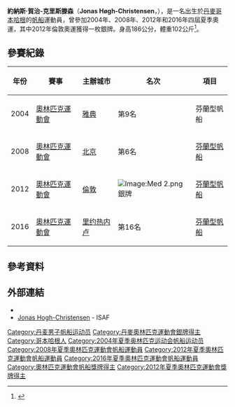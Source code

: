 {{MedalTableTop}}
{{MedalSport | 男子[[帆船|帆船]] }}
{{MedalCountry | {{DEN}} }}
{{Medal|Competition|[[奧林匹克運動會|奧林匹克運動會]]}}
{{MedalSilver | [[2012年夏季奧林匹克運動會|2012年 倫敦]] | [[2012年夏季奧林匹克運動會帆船男子芬蘭型帆船比賽|芬蘭型帆船]] }}
{{Medal|Competition|[[芬蘭型帆船金盃|世界錦標賽]]}}
{{MedalGold | [[2006年芬蘭型帆船金盃|2006年 史普利特]] | 芬蘭型帆船 }}
{{MedalGold | [[2009年芬蘭型帆船金盃|2009年 維蘭斯貝克]] | 芬蘭型帆船 }}
{{MedalBronze | [[2008年芬蘭型帆船金盃|2008年 墨爾本]] | 芬蘭型帆船 }}
{{MedalBronze | [[2012年芬蘭型帆船金盃|2012年 法爾茅斯]] | 芬蘭型帆船 }}
{{MedalBottom}}
'''約納斯·賀治-克里斯滕森'''（'''Jonas Høgh-Christensen'''，{{bd|1981年|5月21日|catIdx=Hogh-Christensen, Jonas}}），是一名出生於[[丹麥|丹麥]][[哥本哈根|哥本哈根]]的[[帆船|帆船]]運動員，曾參加2004年、2008年、2012年和2016年四屆夏季奧運，其中2012年倫敦奧運獲得一枚銀牌。身高186公分，體重102公斤<ref>{{cite web|title=Jonas Hogh-Christensen|url=http://www.bbc.co.uk/sport/olympics/2012/athletes/7573ea44-b966-4fb5-8502-d4caf2c67361|work=BBC|accessdate=2015-04-12|archive-date=2012-09-04|archive-url=https://web.archive.org/web/20120904065032/http://www.bbc.co.uk/sport/olympics/2012/athletes/7573ea44-b966-4fb5-8502-d4caf2c67361|dead-url=no}}</ref>。

== 參賽紀錄 ==
{| class="wikitable" width=50% style="font-size:90%; text-align:center;"
|-
!年份 !! 賽事 !! 主辦城市 !! 名次 !! 項目
|-
| rowspan=1|2004
| rowspan=1 align=left|[[2004年奧林匹克運動會|奧林匹克運動會]]
| rowspan=1 align=left|{{flagicon|GRE}} [[雅典|雅典]] 
| 第9名
| 芬蘭型帆船
|-
| rowspan=1|2008
| rowspan=1 align=left|[[2008年奧林匹克運動會|奧林匹克運動會]]
| rowspan=1 align=left|{{flagicon|CHN}} [[北京|北京]] 
| 第6名
| [[2008年夏季奧林匹克運動會帆船比賽－芬蘭人級重量級艇|芬蘭型帆船]]
|-
| rowspan=1|2012
| rowspan=1 align=left|[[2012年奧林匹克運動會|奧林匹克運動會]]
| rowspan=1 align=left|{{flagicon|GBR}} [[倫敦|倫敦]] 
| [[Image:Med_2.png|Image:Med 2.png]] 銀牌
| [[2012年夏季奧林匹克運動會帆船男子芬蘭型帆船比賽|芬蘭型帆船]]
|-
| rowspan=1|2016
| rowspan=1 align=left|[[2016年奧林匹克運動會|奧林匹克運動會]]
| rowspan=1 align=left|{{flagicon|BRA}} [[里约热内卢|里约热内卢]]
| 第16名
| [[2016年夏季奧林匹克運動會帆船男子芬蘭型比賽|芬蘭型帆船]]
|}

== 參考資料 ==
{{Reflist}}

== 外部連結 ==
* {{Facebook page|Jonas-H%C3%B8gh-Christensen/108392612577214}}
* [http://www.sailing.org/biog.php?memberid=39050 Jonas Hogh-Christensen] {{Wayback|url=http://www.sailing.org/biog.php?memberid=39050 |date=20150825175450 }} - ISAF

{{DEFAULTSORT:Hogh-Christensen, Jonas}}
[[Category:丹麦男子帆船运动员|Category:丹麦男子帆船运动员]]
[[Category:丹麥奧林匹克運動會銀牌得主|Category:丹麥奧林匹克運動會銀牌得主]]
[[Category:哥本哈根人|Category:哥本哈根人]]
[[Category:2004年夏季奥林匹克运动会帆船运动员|Category:2004年夏季奥林匹克运动会帆船运动员]]
[[Category:2008年夏季奧林匹克運動會帆船運動員|Category:2008年夏季奧林匹克運動會帆船運動員]]
[[Category:2012年夏季奧林匹克運動會帆船運動員|Category:2012年夏季奧林匹克運動會帆船運動員]]
[[Category:2016年夏季奧林匹克運動會帆船運動員|Category:2016年夏季奧林匹克運動會帆船運動員]]
[[Category:奧林匹克運動會帆船獎牌得主|Category:奧林匹克運動會帆船獎牌得主]]
[[Category:2012年夏季奧林匹克運動會獎牌得主|Category:2012年夏季奧林匹克運動會獎牌得主]]